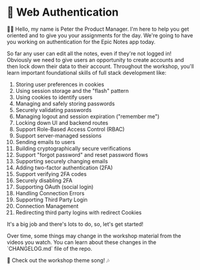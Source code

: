 # 🔐 Web Authentication

<EpicVideo url="https://www.epicweb.dev/workshops/authentication-strategies-and-implementation/intro-to-authentication-strategies-and-implementation/intro-to-authentication-strategies-and-implementation-workshop" />

👨‍💼 Hello, my name is Peter the Product Manager. I'm here to help you get
oriented and to give you your assignments for the day. We're going to have you
working on authentication for the Epic Notes app today.

So far any user can edit all the notes, even if they're not logged in! Obviously
we need to give users an opportunity to create accounts and then lock down their
data to their account. Throughout the workshop, you'll learn important
foundational skills of full stack development like:

1. Storing user preferences in cookies
2. Using session storage and the "flash" pattern
3. Using cookies to identify users
4. Managing and safely storing passwords
5. Securely validating passwords
6. Managing logout and session expiration ("remember me")
7. Locking down UI and backend routes
8. Support Role-Based Access Control (RBAC)
9. Support server-managed sessions
10. Sending emails to users
11. Building cryptographically secure verifications
12. Support "forgot password" and reset password flows
13. Supporting securely changing emails
14. Adding two-factor authentication (2FA)
15. Support verifying 2FA codes
16. Securely disabling 2FA
17. Supporting OAuth (social login)
18. Handling Connection Errors
19. Supporting Third Party Login
20. Connection Management
21. Redirecting third party logins with redirect Cookies

It's a big job and there's lots to do, so, let's get started!

<callout-info>
	Over time, some things may change in the workshop material from the videos you
	watch. You can learn about these changes in the `CHANGELOG.md` file of the
	repo.
</callout-info>

🎵 Check out the workshop theme song! 🎶

<VideoEmbed
	title="Epic Web: Web Authentication Theme Song"
	url="https://www.youtube.com/embed/s4MFCsQ5GYA?list=PLV5CVI1eNcJieZkL_q7M48PwEpeNT-sL1&rel=0"
/>
